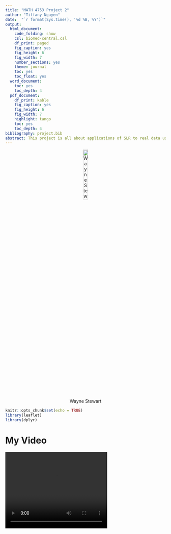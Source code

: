 ```yaml
---
title: "MATH 4753 Project 2"
author: "Tiffany Nguyen"
date:  "`r format(Sys.time(), '%d %B, %Y')`"
output:
  html_document:
    code_folding: show
    csl: biomed-central.csl
    df_print: paged
    fig_caption: yes
    fig_height: 6
    fig_width: 7
    number_sections: yes
    theme: journal
    toc: yes
    toc_float: yes
  word_document:
    toc: yes
    toc_depth: 4
  pdf_document:
    df_print: kable
    fig_caption: yes
    fig_height: 6
    fig_width: 7
    highlight: tango
    toc: yes
    toc_depth: 4
bibliography: project.bib
abstract: This project is all about applications of SLR to real data using R
---
```


<center>

![Wayne Stewart](path "My Picture"){ width=20% }

</center>



```r
knitr::opts_chunk$set(echo = TRUE)
library(leaflet)
library(dplyr)
```

# My Video

<video width="320" height="240" controls>
  <source src="usingvideoinrmd.mp4" type="video/mp4">
Your browser does not support the video tag.
</video>


# Introduction

Here you should introduce the data and the problem you wish to solve.
Use your  own subheadings. Fill with informative sentences and pictures and links.
You may inclucde sub-sub headings.
You can cite from your bibliography [see @millar and @crawley]

The data was collected here:

```r
leaflet() %>%
  setView(lng=-97.445717, lat=35.205894, zoom= 16) %>% 
  addTiles() %>%
  addMarkers(lng=-97.445717, lat=35.205894, popup="We collected grasshoppers here!! Dr Stewart helped.") 
```



## What are the variables? 
```r
data(mtcars)

library(DT)
datatable(
  mtcars,filter = 'top', options = list(
  pageLength = 5, autoWidth = TRUE, editable = TRUE, dom = 'Bfrtip',
    buttons = c('copy', 'csv', 'excel', 'pdf', 'print')),
caption = htmltools::tags$caption(
    style = 'caption-side: bottom; text-align: center;',
    'Table 2: ', htmltools::em('This is a simple caption for the table.')
  )
) %>%
  formatStyle('mpg',  color = 'red', backgroundColor = 'orange', fontWeight = 'bold')


```

```r
library(crosstalk)
library(leaflet)
library(DT)

# Wrap data frame in SharedData
sd <- SharedData$new(quakes[sample(nrow(quakes), 100),])

# Create a filter input
filter_slider("mag", "Magnitude", sd, column=~mag, step=0.1, width=250)

# Use SharedData like a dataframe with Crosstalk-enabled widgets
bscols(
  leaflet(sd) %>% addTiles() %>% addMarkers(),
  datatable(sd, extensions="Scroller", style="bootstrap", class="compact", width="100%",
    options=list(deferRender=TRUE, scrollY=300, scroller=TRUE))
)
```


```r
#devtools::install_github("jcheng5/d3scatter")

library(d3scatter)

shared_mtcars <- SharedData$new(mtcars)
bscols(widths = c(3,NA,NA),
  list(
    filter_checkbox("cyl", "Cylinders", shared_mtcars, ~cyl, inline = TRUE),
    filter_slider("hp", "Horsepower", shared_mtcars, ~hp, width = "100%"),
    filter_select("auto", "Automatic", shared_mtcars, ~ifelse(am == 0, "Yes", "No"))
  ),
  d3scatter(shared_mtcars, ~wt, ~mpg, ~factor(cyl), width="100%", height=250),
  d3scatter(shared_mtcars, ~hp, ~qsec, ~factor(cyl), width="100%", height=250)
)
```

### Sub sub headings can be useful

[^1]: A little footnote

### Plot data

```r
library(ggplot2)
g = ggplot(mtcars, aes(x = disp, y = mpg, color = cyl)) + geom_point()
g = g + geom_smooth(method = "loess")
g
```


## How were the data collected? 

## What is the story behind the data?

## Why was it gathered? 

## What is your interest in the data?

### Include pictures `![](jpeg)`

## What problem do you wish to solve?

# Theory needed to carry out SLR
## Main result 1
## Main result 2
## Main result 3 etc

# Validity with mathematical expressions


The following function was taken from [https://rpubs.com/therimalaya/43190](https://rpubs.com/therimalaya/43190)

## Checks on validity

### Straight trend line  

#### Use trendscatter

### Errors distributed Normally

$$\epsilon_i \sim N(0,\sigma^2)$$



#### Shapiro-wilk

### Constant variance

#### Residual vs fitted values

#### trendscatter on Residual Vs Fitted

### Zero mean value of $\epsilon$

### Independence of data 

# Model selection if you compared models 

## Use adjusted $R^2$ 
$$R_{adj}^2 =$$



# Analysis of the data

## Make sure you include many great plots

## Add the trend to the data


## Summary lm object

### Interpretation of all tests
### Interpretation of multiple R squared
### Interpretation of all point estimates
## Calculate cis for $\beta$ parameter estimates
### Use of `predict()`
### Use of `ciReg()`

### Check on outliers using cooks plots

Remember to interpret this plot and all other plots



# Conclusion
## Answer your research question
## Suggest ways to improve model or experiment


# References
  

